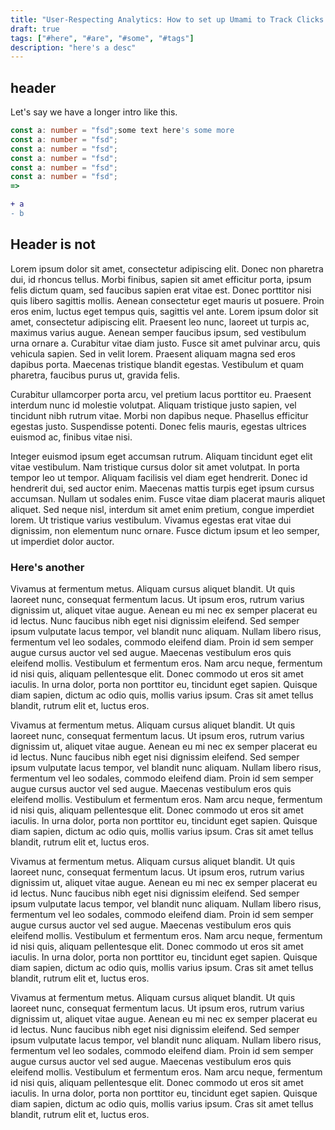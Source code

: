 ```yaml
---
title: "User-Respecting Analytics: How to set up Umami to Track Clicks and Page Visits on Your Website"
draft: true
tags: ["#here", "#are", "#some", "#tags"]
description: "here's a desc"
---
```


## header

Let's say we have a longer intro like this.

```ts {1,3}
const a: number = "fsd";some text here's some more
const a: number = "fsd";
const a: number = "fsd";
const a: number = "fsd";
const a: number = "fsd";
const a: number = "fsd";
=>
```

```diff
+ a
- b
```

## Header is not

Lorem ipsum dolor sit amet, consectetur adipiscing elit. Donec non pharetra dui, id rhoncus tellus. Morbi finibus, sapien sit amet efficitur porta, ipsum felis dictum quam, sed faucibus sapien erat vitae est. Donec porttitor nisi quis libero sagittis mollis. Aenean consectetur eget mauris ut posuere. Proin eros enim, luctus eget tempus quis, sagittis vel ante. Lorem ipsum dolor sit amet, consectetur adipiscing elit. Praesent leo nunc, laoreet ut turpis ac, maximus varius augue. Aenean semper faucibus ipsum, sed vestibulum urna ornare a. Curabitur vitae diam justo. Fusce sit amet pulvinar arcu, quis vehicula sapien. Sed in velit lorem. Praesent aliquam magna sed eros dapibus porta. Maecenas tristique blandit egestas. Vestibulum et quam pharetra, faucibus purus ut, gravida felis.

Curabitur ullamcorper porta arcu, vel pretium lacus porttitor eu. Praesent interdum nunc id molestie volutpat. Aliquam tristique justo sapien, vel tincidunt nibh rutrum vitae. Morbi non dapibus neque. Phasellus efficitur egestas justo. Suspendisse potenti. Donec felis mauris, egestas ultrices euismod ac, finibus vitae nisi.

Integer euismod ipsum eget accumsan rutrum. Aliquam tincidunt eget elit vitae vestibulum. Nam tristique cursus dolor sit amet volutpat. In porta tempor leo ut tempor. Aliquam facilisis vel diam eget hendrerit. Donec id hendrerit dui, sed auctor enim. Maecenas mattis turpis eget ipsum cursus accumsan. Nullam ut sodales enim. Fusce vitae diam placerat mauris aliquet aliquet. Sed neque nisl, interdum sit amet enim pretium, congue imperdiet lorem. Ut tristique varius vestibulum. Vivamus egestas erat vitae dui dignissim, non elementum nunc ornare. Fusce dictum ipsum et leo semper, ut imperdiet dolor auctor.


<MailingList />

### Here's another

Vivamus at fermentum metus. Aliquam cursus aliquet blandit. Ut quis laoreet nunc, consequat fermentum lacus. Ut ipsum eros, rutrum varius dignissim ut, aliquet vitae augue. Aenean eu mi nec ex semper placerat eu id lectus. Nunc faucibus nibh eget nisi dignissim eleifend. Sed semper ipsum vulputate lacus tempor, vel blandit nunc aliquam. Nullam libero risus, fermentum vel leo sodales, commodo eleifend diam. Proin id sem semper augue cursus auctor vel sed augue. Maecenas vestibulum eros quis eleifend mollis. Vestibulum et fermentum eros. Nam arcu neque, fermentum id nisi quis, aliquam pellentesque elit. Donec commodo ut eros sit amet iaculis. In urna dolor, porta non porttitor eu, tincidunt eget sapien. Quisque diam sapien, dictum ac odio quis, mollis varius ipsum. Cras sit amet tellus blandit, rutrum elit et, luctus eros.

Vivamus at fermentum metus. Aliquam cursus aliquet blandit. Ut quis laoreet nunc, consequat fermentum lacus. Ut ipsum eros, rutrum varius dignissim ut, aliquet vitae augue. Aenean eu mi nec ex semper placerat eu id lectus. Nunc faucibus nibh eget nisi dignissim eleifend. Sed semper ipsum vulputate lacus tempor, vel blandit nunc aliquam. Nullam libero risus, fermentum vel leo sodales, commodo eleifend diam. Proin id sem semper augue cursus auctor vel sed augue. Maecenas vestibulum eros quis eleifend mollis. Vestibulum et fermentum eros. Nam arcu neque, fermentum id nisi quis, aliquam pellentesque elit. Donec commodo ut eros sit amet iaculis. In urna dolor, porta non porttitor eu, tincidunt eget sapien. Quisque diam sapien, dictum ac odio quis, mollis varius ipsum. Cras sit amet tellus blandit, rutrum elit et, luctus eros.

Vivamus at fermentum metus. Aliquam cursus aliquet blandit. Ut quis laoreet nunc, consequat fermentum lacus. Ut ipsum eros, rutrum varius dignissim ut, aliquet vitae augue. Aenean eu mi nec ex semper placerat eu id lectus. Nunc faucibus nibh eget nisi dignissim eleifend. Sed semper ipsum vulputate lacus tempor, vel blandit nunc aliquam. Nullam libero risus, fermentum vel leo sodales, commodo eleifend diam. Proin id sem semper augue cursus auctor vel sed augue. Maecenas vestibulum eros quis eleifend mollis. Vestibulum et fermentum eros. Nam arcu neque, fermentum id nisi quis, aliquam pellentesque elit. Donec commodo ut eros sit amet iaculis. In urna dolor, porta non porttitor eu, tincidunt eget sapien. Quisque diam sapien, dictum ac odio quis, mollis varius ipsum. Cras sit amet tellus blandit, rutrum elit et, luctus eros.

Vivamus at fermentum metus. Aliquam cursus aliquet blandit. Ut quis laoreet nunc, consequat fermentum lacus. Ut ipsum eros, rutrum varius dignissim ut, aliquet vitae augue. Aenean eu mi nec ex semper placerat eu id lectus. Nunc faucibus nibh eget nisi dignissim eleifend. Sed semper ipsum vulputate lacus tempor, vel blandit nunc aliquam. Nullam libero risus, fermentum vel leo sodales, commodo eleifend diam. Proin id sem semper augue cursus auctor vel sed augue. Maecenas vestibulum eros quis eleifend mollis. Vestibulum et fermentum eros. Nam arcu neque, fermentum id nisi quis, aliquam pellentesque elit. Donec commodo ut eros sit amet iaculis. In urna dolor, porta non porttitor eu, tincidunt eget sapien. Quisque diam sapien, dictum ac odio quis, mollis varius ipsum. Cras sit amet tellus blandit, rutrum elit et, luctus eros.
